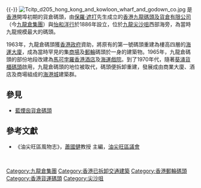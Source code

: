 {{refimprove|time=2020-01-18}}{{-}}
[[File:Tcitp_d205_hong_kong_and_kowloon_wharf_and_godown_co.jpg|thumb]]
{{engname|九龍倉碼頭|Kowloon Wharves}}是[[香港|香港]]開埠初期的貨倉碼頭，由[[保羅·遮打|保羅·遮打]]先生成立的[[香港九龍碼頭及貨倉有限公司|香港九龍碼頭及貨倉有限公司]]（今[[九龍倉集團|九龍倉集團]]）與[[怡和洋行|怡和洋行]]於1886年設立，位於[[九龍|九龍]][[尖沙咀|尖沙咀]]西部海旁，為當時九龍規模最大的碼頭。

1963年，九龍倉碼頭獲[[香港政府|香港政府]]資助，將原有的第一號碼頭重建為樓高四層的[[海運大廈|海運大廈]]，成為當時罕見的集[[商場|商場]]及[[郵輪|郵輪]]碼頭於一身的建築物。1965年，九龍倉碼頭的部份地段改建為[[馬可孛羅香港酒店|馬可孛羅香港酒店]]及[[海運戲院|海運戲院]]。到了1970年代，隨著[[葵涌貨櫃碼頭|葵涌貨櫃碼頭]]啟用，九龍倉碼頭的地位被取代，碼頭便拆卸重建，發展成由商業大廈、酒店及商場組成的[[海港城|海港城]]建築群。

==參見==
*[[藍煙囪貨倉碼頭|藍煙囪貨倉碼頭]]

==參考文獻==
* 《油尖旺區風物志》，[[蕭國健|蕭國健]]教授 主編，[[油尖旺區議會|油尖旺區議會]]

<br>
{{HK-buil-stub}}
{{九龍倉集團/會德豐}}

[[Category:九龍倉集團|Category:九龍倉集團]]
[[Category:香港已拆卸交通建築|Category:香港已拆卸交通建築]]
[[Category:香港郵輪碼頭|Category:香港郵輪碼頭]]
[[Category:香港貨運碼頭|Category:香港貨運碼頭]]
[[Category:尖沙咀|Category:尖沙咀]]